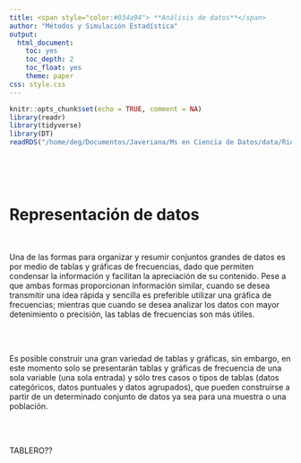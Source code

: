 ```yaml
---
title: <span style="color:#034a94"> **Análisis de datos**</span>
author: "Métodos y Simulación Estadística"
output:
  html_document:
    toc: yes
    toc_depth: 2
    toc_float: yes
    theme: paper
css: style.css
---
```


```r
knitr::opts_chunk$set(echo = TRUE, comment = NA)
library(readr)
library(tidyverse)
library(DT)
readRDS("/home/deg/Documentos/Javeriana/Ms en Ciencia de Datos/data/RioCali.RSD")

```

</br></br></br>

# **Representación de datos**

</br>

Una de las formas para organizar y resumir conjuntos grandes de datos es por medio de tablas y gráficas de frecuencias, dado que permiten condensar la información y facilitan la apreciación de su contenido. Pese a que ambas formas proporcionan información similar, cuando se desea transmitir una idea rápida y sencilla es preferible utilizar una gráfica de frecuencias; mientras que cuando se desea analizar los datos con mayor detenimiento o precisión, las tablas de frecuencias son más útiles.

</br></br>

Es posible construir una gran variedad de tablas y gráficas, sin embargo, en este momento solo se presentarán tablas y gráficas de frecuencia de una sola variable (una sola entrada) y sólo tres casos o tipos de tablas (datos categóricos, datos puntuales y datos agrupados), que pueden construirse a partir de un determinado conjunto de datos ya sea para una muestra o una población.



</br></br>

TABLERO??


